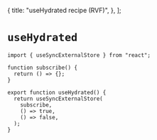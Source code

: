   {
    title: "useHydrated recipe (RVF)",
  },
];

# `useHydrated`

```tsx
import { useSyncExternalStore } from "react";

function subscribe() {
  return () => {};
}

export function useHydrated() {
  return useSyncExternalStore(
    subscribe,
    () => true,
    () => false,
  );
}
```
